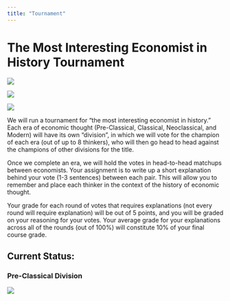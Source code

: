 ```yaml
---
title: "Tournament"
---
```


# The Most Interesting Economist in History Tournament

::: {layout-ncol=3}
![](../images/meme.png)

![](../images/smith-sunglasses.jpg)

![](../images/ncaa_bracket.jpg)
:::

We will run a tournament for “the most interesting economist in history.” Each era of economic thought (Pre-Classical, Classical, Neoclassical, and Modern) will have its own “division”, in which we will vote for the champion of each era (out of up to 8 thinkers), who will then go head to head against the champions of other divisions for the title.

Once we complete an era, we will hold the votes in head-to-head matchups between economists. Your assignment is to write up a short explanation behind your vote (1-3 sentences) between each pair. This will allow you to remember and place each thinker in the context of the history of economic thought.

Your grade for each round of votes that requires explanations (not every round will require explanation) will be out of 5 points, and you will be graded on your reasoning for your votes. Your average grade for your explanations across all of the rounds (out of 100%) will constitute 10% of your final course grade.

## Current Status:

### Pre-Classical Division

![](../images/tournament-division-1-round-1.png)
